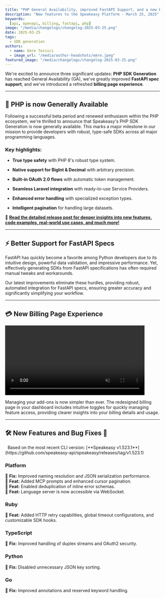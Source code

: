 ```yaml
---
title: "PHP General Availability, improved FastAPI Support, and a new billing page experience"
description: "New features to the Speakeasy Platform - March 25, 2025"
keywords:
  [api, openapi, billing, fastapi, php]
image: "/media/changelogs/changelog-2025-03-25.png"
date: 2025-03-25
tags:
  - SDK generation
authors:
  - name: Emre Tezisci
  - image_url: "/media/author-headshots/emre.jpeg"
featured_image: "/media/changelogs/changelog-2025-03-25.png"
---
```



We're excited to announce three significant updates: **PHP SDK Generation** has reached General Availability (GA), we've greatly improved **FastAPI spec support**, and we've introduced a refreshed **billing page experience**.

---

## 🚀 PHP is now Generally Available

Following a successful beta period and renewed enthusiasm within the PHP ecosystem, we're thrilled to announce that Speakeasy's PHP SDK Generation is now generally available. This marks a major milestone in our mission to provide developers with robust, type-safe SDKs across all major programming languages.

### Key highlights:

-   **True type safety** with PHP 8's robust type system.

-   **Native support for BigInt & Decimal** with arbitrary precision.

-   **Built-in OAuth 2.0 flows** with automatic token management.

-   **Seamless Laravel integration** with ready-to-use Service Providers.

-   **Enhanced error handling** with specialized exception types.

-   **Intelligent pagination** for handling large datasets.

📖 [**Read the detailed release post for deeper insights into new features, code examples, real-world use cases, and much more!**](/post/release-php-ga)

---

## ⚡ Better Support for FastAPI Specs

FastAPI has quickly become a favorite among Python developers due to its intuitive design, powerful data validation, and impressive performance. Yet, effectively generating SDKs from FastAPI specifications has often required manual tweaks and workarounds.

Our latest improvements eliminate these hurdles, providing robust, automated integration for FastAPI specs, ensuring greater accuracy and significantly simplifying your workflow.

---

## 💳 New Billing Page Experience


<div className="mt-5 flex justify-center">
  <video
    controls={false}
    loop={true}
    autoPlay={true}
    muted={true}
    width="90%"
    title="New billing page experience"
  >
    <source src={billing_demo} type="video/mp4" />
  </video>
</div>

Managing your add-ons is now simpler than ever. The redesigned billing page in your dashboard includes intuitive toggles for quickly managing feature access, providing clearer insights into your billing details and usage.

---

## 🛠️ New Features and Bug Fixes 🐛

<Callout title="NOTE" variant="info">
  Based on the most recent CLI version: [**Speakeasy v1.523.1**](https://github.com/speakeasy-api/speakeasy/releases/tag/v1.523.1)
</Callout>

### Platform

🐛 **Fix:** Improved naming resolution and JSON serialization performance.\
🐝 **Feat:** Added MCP prompts and enhanced cursor pagination.\
🐝 **Feat:** Enabled deduplication of inline error schemas.\
🐝 **Feat:** Language server is now accessible via WebSocket.

### Ruby

🐝 **Feat:** Added HTTP retry capabilities, global timeout configurations, and customizable SDK hooks.

### TypeScript

🐛 **Fix:** Improved handling of duplex streams and OAuth2 security.

### Python

🐛 **Fix:** Disabled unnecessary JSON key sorting.

### Go

🐛 **Fix:** Improved annotations and reserved keyword handling.
